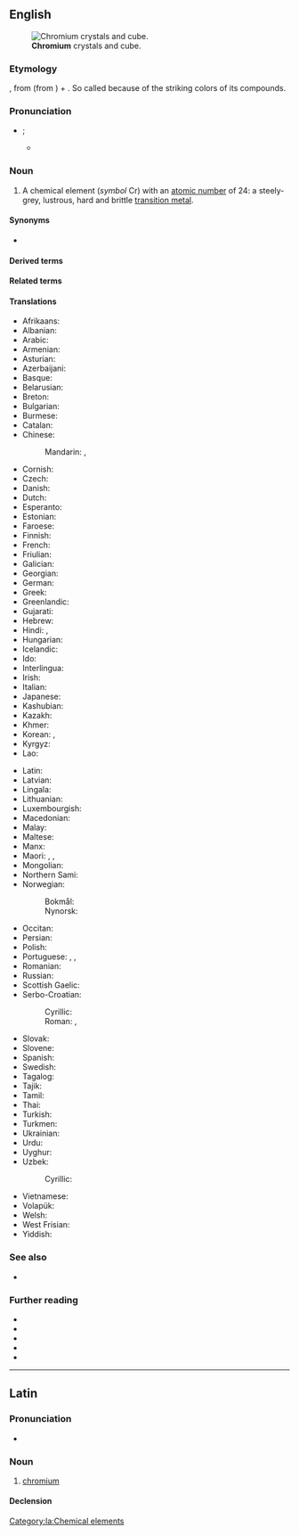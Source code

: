 {{also|Chromium}}
==English==
{{wikipedia}}
{{elements|en|Cr|vanadium|V|manganese|Mn}}
[[File:Chromium crystals and 1cm3 cube.jpg|thumb|'''Chromium''' crystals and cube.]]

===Etymology===
{{root|en|ine-pro|*gʰer-}}
{{bor|en|NL.|-}}, from {{der|en|fr|chrome}} (from {{der|en|grc|χρῶμα|sc=polytonic||color}}) + {{m|la|-ium}}. So called because of the striking colors of its compounds.

===Pronunciation===
* {{a|US}} {{enPR|krō'mē-əm}}; {{IPA|en|/ˈkɹoʊ.mi.əm/}}
** {{audio|en|en-us-chromium.ogg|Audio (US)}}

===Noun===
{{en-noun|~}}

# {{senseid|en|Q725}}A chemical element (''symbol'' Cr) with an [[atomic number]] of 24: a steely-grey, lustrous, hard and brittle [[transition metal]].

====Synonyms====
* {{l|en|chrome}} {{qual|when used for plating}}

====Derived terms====
{{der3|en
|chromiferous
|chromium-52
|chromium-53
|chromium-54
|chromium carbide
|chromium dioxide
|chromium oxide
|chromium plate
|chromium-plated
|chromium plating
|chromium sesquioxide
|chromium trichloride
|chromium trifluoride
|chromium trioxide
|chromo-
|ferrochromium
}}

====Related terms====
{{rel3|en
|chroma
|chromate
|chrome
|chromic
|chromite
|chromo-
|chromous
|panchromium
}}

====Translations====
{{trans-top|id=Q725|chemical element}}
* Afrikaans: {{t+|af|chroom}}
* Albanian: {{t+|sq|krom|m}}
* Arabic: {{t|ar|كْرُوم|m}}
* Armenian: {{t+|hy|քրոմ}}
* Asturian: {{t|ast|cromu|m}}
* Azerbaijani: {{t|az|xrom}}
* Basque: {{t|eu|kromoa}}
* Belarusian: {{t|be|хром|m}}
* Breton: {{t+|br|krom|m}}
* Bulgarian: {{t+|bg|хром|m}}
* Burmese: {{t|my|ခရိုမီယမ်}}
* Catalan: {{t+|ca|crom|m}}
* Chinese:
*: Mandarin: {{t+|cmn|鉻}}, {{t+|cmn|铬|tr=gè}}
* Cornish: {{t|kw|cromyum}}
* Czech: {{t+|cs|chrom|m}}
* Danish: {{t+|da|krom|n}}
* Dutch: {{t+|nl|chroom|n}}
* Esperanto: {{t+|eo|kromo}}
* Estonian: {{t+|et|kroom}}
* Faroese: {{t|fo|krom|n}}
* Finnish: {{t+|fi|kromi}}
* French: {{t+|fr|chrome|m}}
* Friulian: {{t|fur|crom}}
* Galician: {{t+|gl|cromo|m}}
* Georgian: {{t|ka|ქრომი}}
* German: {{t+|de|Chrom|n}}
* Greek: {{t+|el|χρώμιο|n}}
* Greenlandic: {{t|kl|kromi}}
* Gujarati: {{t|gu|વર્ણાતુ}}
* Hebrew: {{t+|he|כְּרוֹם|m|tr=krom}}
* Hindi: {{t|hi|वर्णातु}}, {{t|hi|क्रोमियम}}
* Hungarian: {{t+|hu|króm}}
* Icelandic: {{t+|is|króm|n}}
* Ido: {{t+|io|kromo}}
* Interlingua: {{t|ia|chromo}}
* Irish: {{t+|ga|cróimiam|m}}
* Italian: {{t+|it|cromo|m}}
* Japanese: {{t+|ja|クロム|tr=kuromu}}
* Kashubian: {{t|csb|chróm|m}}
* Kazakh: {{t|kk|хром}}
* Khmer: {{t|km|ក្រូម}}
* Korean: {{t+|ko|크롬}}, {{t+|ko|크로뮴}}
* Kyrgyz: {{t+|ky|хром}}
* Lao: {{t-needed|lo}}
{{trans-mid}}
* Latin: {{t+|la|chrōmium|n}}
* Latvian: {{t|lv|hroms|m}}
* Lingala: {{t|ln|kolomo|c9a|c10a}}
* Lithuanian: {{t+|lt|chromas|m}}
* Luxembourgish: {{t|lb|Chrom}}
* Macedonian: {{t|mk|хром|m}}
* Malay: {{t|ms|kromium}}
* Maltese: {{t|mt|kromju}}
* Manx: {{t|gv|cromium}}
* Maori: {{t|mi|koromiama}}, {{t|mi|konupūmura}}, {{t|mi|konukita}}
* Mongolian: {{t+|mn|хром}}
* Northern Sami: {{t-needed|se}}
* Norwegian:
*: Bokmål: {{t+|nb|krom|n}}
*: Nynorsk: {{t+|nn|krom|n}}
* Occitan: {{t|oc|cròme|m}}
* Persian: {{t+|fa|کروم|tr=korom}}
* Polish: {{t+|pl|chrom|m}}
* Portuguese: {{t+|pt|cromo|m}}, {{t+|pt|crómio|m}}, {{t+|pt|crômio|m}}
* Romanian: {{t+|ro|crom|n}}
* Russian: {{t+|ru|хром|m-in}}
* Scottish Gaelic: {{t|gd|cròimiam}}
* Serbo-Croatian:
*: Cyrillic: {{t|sh|хро̏м|m}}
*: Roman: {{t+|sh|hrȍm|m}}, {{t+|sh|krȍm|m}} {{qualifier|Croatian}}
* Slovak: {{t|sk|chróm|n}}
* Slovene: {{t+|sl|krom|m-in}}
* Spanish: {{t+|es|cromo|m}}
* Swedish: {{t+|sv|krom|n}}
* Tagalog: {{t|tl|kromo}}
* Tajik: {{t|tg|хром}}
* Tamil: {{t|ta|நீலிரும்பு}}
* Thai: {{t|th|โครเมียม}}
* Turkish: {{t+|tr|krom}}
* Turkmen: {{t|tk|hrom}}
* Ukrainian: {{t|uk|хром|m}}
* Urdu: {{t|ur|کرومیم|tr=kromiyam}}
* Uyghur: {{t|ug|خروم}}
* Uzbek: {{t+|uz|xrom}}
*: Cyrillic: {{t+|uz|хром}}
* Vietnamese: {{t|vi|crôm}}
* Volapük: {{t+|vo|kromin}}
* Welsh: {{t+|cy|cromiwm}}
* West Frisian: {{t|fy|groom}}
* Yiddish: {{t|yi|קראָומיאַם}}
{{trans-bottom}}

===See also===
* {{l|en|green rouge}}

===Further reading===
* {{R:WebMineral}}
* {{R:mindat}}
* {{R:Webster 1913}}
* {{R:Century 1911}}
* {{R:OneLook}}

----

==Latin==
{{wikipedia|lang=la}}

===Pronunciation===
* {{la-IPA|chrōmium}}

===Noun===
{{la-noun|chrōmium<2.-ium>}}

# [[#English|chromium]]

====Declension====
{{la-ndecl|chrōmium<2.-ium>}}

[[Category:la:Chemical elements]]